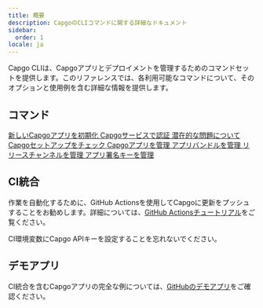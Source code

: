 ```yaml
---
title: 概要
description: CapgoのCLIコマンドに関する詳細なドキュメント
sidebar:
  order: 1
locale: ja
---
```



Capgo CLIは、Capgoアプリとデプロイメントを管理するためのコマンドセットを提供します。このリファレンスでは、各利用可能なコマンドについて、そのオプションと使用例を含む詳細な情報を提供します。

## コマンド

<CardGrid stagger>
  <a href="/init/">
    <Card title="init" icon="rocket">
      新しいCapgoアプリを初期化
    </Card>
  </a>

  <a href="/login/">
    <Card title="login" icon="approve-check">
      Capgoサービスで認証
    </Card>
  </a>

  <a href="/docs/cli/reference/doctor/">
    <Card title="doctor" icon="approve-check-circle">
      潜在的な問題についてCapgoセットアップをチェック
    </Card>
  </a>

  <a href="/app/">
    <Card title="app" icon="seti:default">
      Capgoアプリを管理
    </Card>
  </a>

  <a href="/docs/cli/reference/bundle/">
    <Card title="bundle" icon="seti:html">
      アプリバンドルを管理
    </Card>
  </a>

  <a href="/channel/">
    <Card title="channel" icon="seti:git">
      リリースチャンネルを管理
    </Card>
  </a>

  <a href="/key/">
    <Card title="key" icon="seti:lock">
      アプリ署名キーを管理
    </Card>
  </a>
</CardGrid>

## CI統合

作業を自動化するために、GitHub Actionsを使用してCapgoに更新をプッシュすることをお勧めします。詳細については、[GitHub Actionsチュートリアル](https://capgo.app/blog/automatic-build-and-release-with-github-actions/)をご覧ください。

CI環境変数にCapgo APIキーを設定することを忘れないでください。

## デモアプリ

CI統合を含むCapgoアプリの完全な例については、[GitHubのデモアプリ](https://github.com/Cap-go/demo-app/)をご確認ください。
